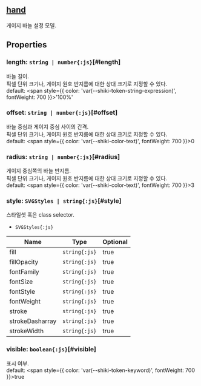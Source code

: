 ## [hand](/config/config/hand)
게이지 바늘 설정 모델.
## Properties

### length: `string | number{:js}`[#length]
바늘 길이.\
픽셀 단위 크기나, 게이지 원호 반지름에 대한 상대 크기로 지정할 수 있다.  
default: <span style={{ color: 'var(--shiki-token-string-expression)', fontWeight: 700 }}>'100%'</span>
### offset: `string | number{:js}`[#offset]
바늘 중심과 게이지 중심 사이의 간격.\
픽셀 단위 크기나, 게이지 원호 반지름에 대한 상대 크기로 지정할 수 있다.  
default: <span style={{ color: 'var(--shiki-color-text)', fontWeight: 700 }}>0</span>
### radius: `string | number{:js}`[#radius]
게이지 중심쪽의 바늘 반지름.\
픽셀 단위 크기나, 게이지 원호 반지름에 대한 상대 크기로 지정할 수 있다.  
default: <span style={{ color: 'var(--shiki-color-text)', fontWeight: 700 }}>3</span>
### style: `SVGStyles | string{:js}`[#style]
스타일셋 혹은 class selector.  
- `SVGStyles{:js}` 

| Name | Type | Optional |  
| ----- | ----- | ----- |  
| fill | `string{:js}` | true |  
| fillOpacity | `string{:js}` | true |  
| fontFamily | `string{:js}` | true |  
| fontSize | `string{:js}` | true |  
| fontStyle | `string{:js}` | true |  
| fontWeight | `string{:js}` | true |  
| stroke | `string{:js}` | true |  
| strokeDasharray | `string{:js}` | true |  
| strokeWidth | `string{:js}` | true |
### visible: `boolean{:js}`[#visible]
표시 여부.  
default: <span style={{ color: 'var(--shiki-token-keyword)', fontWeight: 700 }}>true</span>